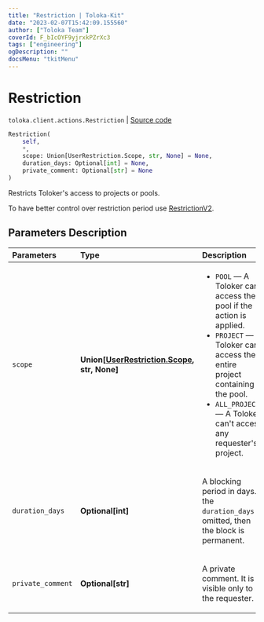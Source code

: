 ```yaml
---
title: "Restriction | Toloka-Kit"
date: "2023-02-07T15:42:09.155560"
author: ["Toloka Team"]
coverId: F_bIcOYF9yjrxkPZrXc3
tags: ["engineering"]
ogDescription: ""
docsMenu: "tkitMenu"
---
```


# Restriction
`toloka.client.actions.Restriction` | [Source code](https://github.com/Toloka/toloka-kit/blob/v1.1.3/src/client/actions.py#L38)

```python
Restriction(
    self,
    *,
    scope: Union[UserRestriction.Scope, str, None] = None,
    duration_days: Optional[int] = None,
    private_comment: Optional[str] = None
)
```

Restricts Toloker's access to projects or pools.

To have better control over restriction period use [RestrictionV2](/docs-new/toloka-kit/reference/toloka.client.actions.RestrictionV2).

## Parameters Description

| Parameters | Type | Description |
| :----------| :----| :-----------|
`scope`|**Union\[[UserRestriction.Scope](/docs-new/toloka-kit/reference/toloka.client.user_restriction.UserRestriction.Scope), str, None\]**|<ul> <li>`POOL` — A Toloker can&#x27;t access the pool if the action is applied.</li> <li>`PROJECT` — A Toloker can&#x27;t access the entire project containing the pool.</li> <li>`ALL_PROJECTS` — A Toloker can&#x27;t access any requester&#x27;s project.</li> </ul>
`duration_days`|**Optional\[int\]**|<p>A blocking period in days. If the `duration_days` is omitted, then the block is permanent.</p>
`private_comment`|**Optional\[str\]**|<p>A private comment. It is visible only to the requester.</p>
